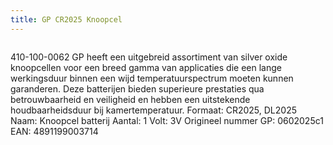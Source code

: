 ```yaml
---
title: GP CR2025 Knoopcel
---
```



<Image src={imageProduct} width={imageProduct.width} alt="" />


410-100-0062
GP heeft een uitgebreid assortiment van silver oxide knoopcellen voor een breed gamma van applicaties die een lange werkingsduur binnen een wijd temperatuurspectrum moeten kunnen garanderen. Deze batterijen bieden superieure prestaties qua betrouwbaarheid en veiligheid en hebben een uitstekende houdbaarheidsduur bij kamertemperatuur.
Formaat: CR2025, DL2025
Naam: Knoopcel batterij
Aantal: 1
Volt: 3V
Origineel nummer GP: 0602025c1
EAN: 4891199003714
